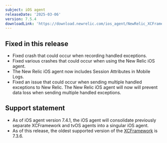 ```yaml
---
subject: iOS agent
releaseDate: '2025-03-06'
version: 7.5.4
downloadLink: 'https://download.newrelic.com/ios_agent/NewRelic_XCFramework_Agent_7.5.4.zip'
---
```


## Fixed in this release

* Fixed crash that could occur when recording handled exceptions.
* Fixed various crashes that could occur when using the New Relic iOS agent.
* The New Relic iOS agent now includes Session Attributes in Mobile Logs.
* Fixed an issue that could occur when sending multiple handled exceptions to New Relic. The New Relic iOS agent will now will prevent data loss when sending multiple handled exceptions.

## Support statement

* As of iOS agent version 7.4.1, the iOS agent will consolidate previously separate XCFramework and tvOS agents into a singular iOS agent.
* As of this release, the oldest supported version of the [XCFramework](/docs/release-notes/mobile-release-notes/ios-release-notes/xcframework-agent-736) is 7.3.6.

